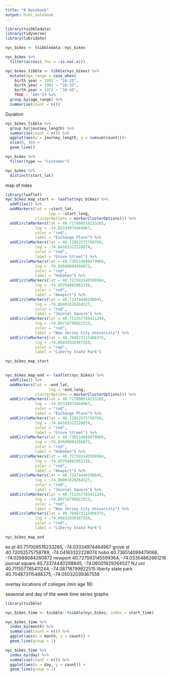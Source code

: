```yaml
---
title: "R Notebook"
output: html_notebook
---
```


```r
library(tsibbledata)
library(tidyverse)
library(lubridate)

nyc_bikes <- tsibbledata::nyc_bikes
```

```r
nyc_bikes %>% 
  filter(across(.fns = ~is.na(.x)))
```

```r
nyc_bikes_tibble <- tibble(nyc_bikes) %>% 
  mutate(age_range = case_when(
    birth_year > 1992 ~ "16-25",
    birth_year > 1982 ~ "26-35",
    birth_year > 1972 ~ "36-45",
    TRUE ~ "60+")) %>% 
  group_by(age_range) %>% 
  summarise(count = n())
```

Duration

```r
nyc_bikes_tibble %>% 
  group_by(journey_length) %>% 
  summarise(count = n()) %>% 
  ggplot(aes(x = journey_length, y = cumsum(count)))+
  xlim(0, 30) +
  geom_line()
```


```r
nyc_bikes %>% 
  filter(type == "Customer")
```



```r
nyc_bikes %>% 
  distinct(start_lat)
```

map of rides

```r
library(leaflet)
nyc_bikes_map_start <- leaflet(nyc_bikes) %>% 
  addTiles() %>% 
  addMarkers(lat = ~start_lat,
                   lng = ~start_long,
             clusterOptions = markerClusterOptions()) %>% 
  addCircleMarkers(lat = 40.717008518233285,
             lng = -74.03334974464967,
             color = "red",
             label = "Exchange Place") %>% 
  addCircleMarkers(lat = 40.72052575758789,
             lng = -74.04163322228074,
             color = "red",
             label = "Grove Street") %>% 
  addCircleMarkers(lat = 40.736514099479066,
             lng = -74.02689084260872,
             color = "red",
             label = "Hoboken") %>% 
  addCircleMarkers(lat = 40.727593145599364,
             lng = -74.03354862661216,
             color = "red",
             label = "Newport") %>% 
  addCircleMarkers(lat = 40.73374440298845,
             lng = -74.06001829264527,
             color = "red",
             label = "Journal Square") %>% 
  addCircleMarkers(lat = 40.711557785411244,
             lng = -74.08718799822515,
             color = "red",
             label = "New Jersey City University") %>% 
  addCircleMarkers(lat = 40.704873115488375,
             lng = -74.05032039367558,
             color = "red",
             label = "Liberty State Park")

nyc_bikes_map_start
  
```


```r
nyc_bikes_map_end <- leaflet(nyc_bikes) %>% 
  addTiles() %>% 
  addMarkers(lat = ~end_lat,
                   lng = ~end_long,
             clusterOptions = markerClusterOptions()) %>% 
  addCircleMarkers(lat = 40.717008518233285,
             lng = -74.03334974464967,
             color = "red",
             label = "Exchange Place") %>% 
  addCircleMarkers(lat = 40.72052575758789,
             lng = -74.04163322228074,
             color = "red",
             label = "Grove Street") %>% 
  addCircleMarkers(lat = 40.736514099479066,
             lng = -74.02689084260872,
             color = "red",
             label = "Hoboken") %>% 
  addCircleMarkers(lat = 40.727593145599364,
             lng = -74.03354862661216,
             color = "red",
             label = "Newport") %>% 
  addCircleMarkers(lat = 40.73374440298845,
             lng = -74.06001829264527,
             color = "red",
             label = "Journal Square") %>% 
  addCircleMarkers(lat = 40.711557785411244,
             lng = -74.08718799822515,
             color = "red",
             label = "New Jersey City University") %>% 
  addCircleMarkers(lat = 40.704873115488375,
             lng = -74.05032039367558,
             color = "red",
             label = "Liberty State Park") 

nyc_bikes_map_end
```


ex pl 40.717008518233285, -74.03334974464967
grove st 40.72052575758789, -74.04163322228074
hobo 40.736514099479066, -74.02689084260872
newport 40.727593145599364, -74.03354862661216
journal square 40.73374440298845, -74.06001829264527
NJ uni 40.711557785411244, -74.08718799822515
liberty state park 40.704873115488375, -74.05032039367558

overlay locations of colleges (min age 16)

seasonal and day of the week time series graphs


```r
library(tsibble)

nyc_bikes_time <- tsibble::tsibble(nyc_bikes, index = start_time)

nyc_bikes_time %>% 
  index_by(month) %>% 
  summarise(count = n()) %>% 
  ggplot(aes(x = month, y = count)) +
  geom_line(group = 1)
```

```r
nyc_bikes_time %>% 
  index_by(day) %>% 
  summarise(count = n()) %>% 
  ggplot(aes(x = day, y = count)) +
  geom_line(group = 1)
```

